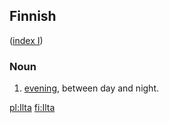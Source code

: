 ==Finnish==
([[Wiktionary:Finnish_index_i|index I]])

===Noun===

# [[evening]], between day and night.

[[pl:Ilta]]
[[fi:Ilta]]